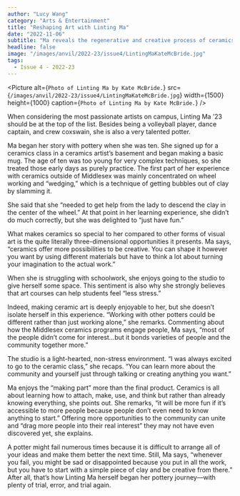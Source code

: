```yaml
---
author: "Lucy Wang"
category: "Arts & Entertainment"
title: "Reshaping Art with Linting Ma"
date: "2022-11-06"
subtitle: "Ma reveals the regenerative and creative process of ceramics."
headline: false
image: "/images/anvil/2022-23/issue4/LintingMaKateMcBride.jpg"
tags:
  - Issue 4 - 2022-23
---
```


<Picture
	alt={`Photo of Linting Ma by Kate McBride.`}
	src={`/images/anvil/2022-23/issue4/LintingMaKateMcBride.jpg`}
	width={1500}
	height={1000}
	caption={`Photo of Linting Ma by Kate McBride.`}
/>

When considering the most passionate artists on campus, Linting Ma ’23 should be at the top of the list. Besides being a volleyball player, dance captain, and crew coxswain, she is also a very talented potter.

Ma began her story with pottery when she was ten. She signed up for a ceramics class in a ceramics artist’s basement and began making a basic mug. The age of ten was too young for very complex techniques, so she treated those early days as purely practice. The first part of her experience with ceramics outside of Middlesex was mainly concentrated on wheel working and “wedging,” which is a technique of getting bubbles out of clay by slamming it.

She said that she “needed to get help from the lady to descend the clay in the center of the wheel.” At that point in her learning experience, she didn’t do much correctly, but she was delighted to “just have fun.”

What makes ceramics so special to her compared to other forms of visual art is the quite literally three-dimensional opportunities it presents. Ma says, “ceramics offer more possibilities to be creative. You can shape it however you want by using different materials but have to think a lot about turning your imagination to the actual work.”

When she is struggling with schoolwork, she enjoys going to the studio to give herself some space. This sentiment is also why she strongly believes that art courses can help students feel “less stress.”

Indeed, making ceramic art is deeply enjoyable to her, but she doesn’t isolate herself in this experience. “Working with other potters could be different rather than just working alone,” she remarks. Commenting about how the Middlesex ceramics programs engage people, Ma says, “most of the people didn’t come for interest…but it bonds varieties of people and the community together more.”

The studio is a light-hearted, non-stress environment. “I was always excited to go to the ceramic class,” she recaps. “You can learn more about the community and yourself just through talking or creating anything you want.”

Ma enjoys the “making part” more than the final product. Ceramics is all about learning how to attach, make, use, and think but rather than already knowing everything, she points out. She remarks, “it will be more fun if it’s accessible to more people because people don’t even need to know anything to start.” Offering more opportunities to the community can unite and “drag more people into their real interest” they may not have even discovered yet, she explains.

A potter might fail numerous times because it is difficult to arrange all of your ideas and make them better the next time. Still, Ma says, “whenever you fail, you might be sad or disappointed because you put in all the work, but you have to start with a simple piece of clay and be creative from there.” After all, that’s how Linting Ma herself began her pottery journey––with plenty of trial, error, and trial again.

